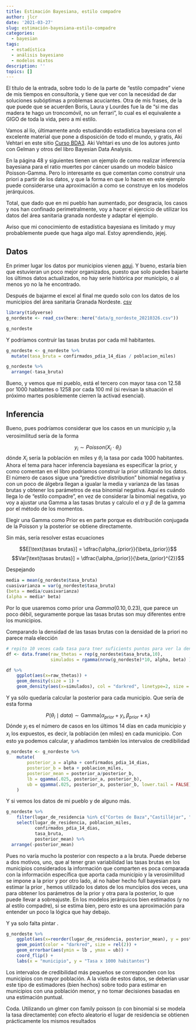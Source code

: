 ```yaml
---
title: Estimación Bayesiana, estilo compadre
author: jlcr
date: '2021-03-27'
slug: estimación-bayesiana-estilo-compadre
categories:
  - bayesian
tags:
  - estadística
  - análisis bayesiano
  - modelos mixtos
description: ''
topics: []
---
```



El título de la entrada, sobre todo lo de la parte de "estilo compadre" viene de mis tiempos en consultoría, y tiene que ver con la necesidad de dar soluciones subóptimas a problemas acuciantes. Otra de mis frases, de la que puede que se acuerden Boris, Laura y Lourdes fue la de "si me das madera te hago un troncomóvil, no un ferrari", lo cual es el equivalente a GIGO de toda la vida, pero a mi estilo. 

Vamos al lío, últimamente ando estudianddo estadística bayesiana con el excelente material que pone a disposición de todo el mundo, y gratis, Aki Vehtari en este sitio [Curso BDA3 ](https://avehtari.github.io/BDA_course_Aalto/gsu2021.html). Aki Vehtari es uno de los autores junto con Gelman y otros del libro Bayesian Data Analysis. 

En la página 48 y siguientes tienen un ejemplo de como realizar inferencia bayesiana para el ratio muertes por cáncer usando un modelo básico Poisson-Gamma. Pero lo interesante es que comentan como construir una priori a partir de los datos,  y que la forma en que lo hacen en este ejemplo puede considerarse una aproximación a como se construye en los modelos jerárquicos. 

Total, que dado que en mi pueblo han aumentado, por desgracia, los casos y nos han confinado perimetralmente,  voy a hacer el ejercicio de utilizar los datos del área sanitaria granada nordeste y adaptar el ejemplo.

Aviso que mi conocimiento de estadística bayesiana es limitado y muy probablemente puede que haga algo mal. Estoy aprendiendo, jejej. 


## Datos 

En primer lugar los datos por municipios vienen [aqui](https://www.juntadeandalucia.es/institutodeestadisticaycartografia/salud/static/index.html5). Y bueno, estaría bien que estuvieran un poco mejor organizados, puesto que solo puedes bajarte los últimos datos actualizados, no hay serie histórica por municipio, o al menos yo no la he encontrado. 

Después de bajarme el excel al final me quedo solo con los datos de los municipios del área sanitaria Granada Nordeste. [csv](https://github.com/joscani/mi_blog/blob/master/data/g_nordeste_20210326.csv)

```r
library(tidyverse)
g_nordeste <- read_csv(here::here("data/g_nordeste_20210326.csv"))

g_nordeste

```

Y podríamos contruir las tasas brutas por cada mil habitantes.

```r
g_nordeste <- g_nordeste %>% 
  mutate(tasa_bruta = confirmados_pdia_14_dias / poblacion_miles)

g_nordeste %>% 
  arrange(-tasa_bruta)
```

Bueno, y vemos que mi pueblo, está el tercero con mayor tasa con 12.58 por 1000 habitantes o 1258 por cada 100 mil (si revisan la situación el próximo martes posiblemente cierren la activad esencial). 

## Inferencia

Bueno, pues podríamos considerar que los casos en un municipio $y_i$ la verosimilitud sería de la forma

$$y_i \sim Poisson(X_i\cdot\theta_i)$$
dónde $X_i$ sería la población en miles y $\theta_i$ la tasa por cada 1000 habitantes.  
Ahora el tema para hacer inferencia bayesiana es especificar la prior, y como comentan en el libro podríamos construir la prior utilizando los datos. El número de casos sigue una "predictive distribution" binomial negativa  y con un poco de álgebra llegan a igualar la media y varianza de las tasas brutas y obtener los parámetros de esa binomial negativa. Aquí es cuándo llega lo de "estilo compadre", en vez de considerar la binomial negativa, yo voy a ajustar una Gamma a las tasas brutas y calculo el $\alpha$ y $\beta$ de la gamma por el método de los momentos.

Elegir una Gamma como Prior es en parte porque es distribución conjugada de la Poisson y la posterior se obtiene directamente. 

Sin más, sería resolver estas ecuaciones

$$E[\text{tasas brutas}] = \dfrac{\alpha_{prior}}{\beta_{prior}}$$
$$Var[\text{tasas brutas}] = \dfrac{\alpha_{prior}}{\beta_{prior}^{2}}$$

Despejando 

```r
media = mean(g_nordeste$tasa_bruta)
cuasivarianza = var(g_nordeste$tasa_bruta)
(beta = media/cuasivarianza)
(alpha = media* beta)
```
Por lo que usaremos como prior una $Gamma(0.10, 0.23)$, que parece un poco débil, seguramente porque las tasas brutas son muy diferentes entre los municipios.

Comparando la densidad de las tasas brutas con la densidad de la priori no parece mala elección
```r
# repito 10 veces cada tasa para tner suficients puntos para ver la densidad  estimada 
df <- data.frame(raw_thetas = rep(g_nordeste$tasa_bruta,10),   
                 simulados = rgamma(nrow(g_nordeste)*10, alpha, beta) )

df %>% 
    ggplot(aes(x=raw_thetas)) + 
    geom_density(size = 1) +
    geom_density(aes(x=simulados), col = "darkred", linetype=2, size = 1)

```
Y ya sólo quedaría calcular la posterior para cada municipio. Que sería de esta forma

$$P\left( \theta_i\mid data \right) \sim \text{Gamma}(\alpha_{prior} + y_i, \beta_{prior} + x_i)$$
Dónde $y_i$ es el número de casos en los últimos 14 días en cada municipio y $x_i$ los expuestos, es decir, la población (en miles) en cada municipio. 
Con esto ya podemos calcular, y añadimos también los intervalos de credibilidad

```r
g_nordeste <- g_nordeste %>% 
    mutate(
        posterior_a = alpha + confirmados_pdia_14_dias,
        posterior_b = beta + poblacion_miles,
        posterior_mean = posterior_a/posterior_b, 
        lb = qgamma(.025, posterior_a, posterior_b), 
        ub = qgamma(.025, posterior_a, posterior_b, lower.tail = FALSE)
    ) 
```

Y si vemos los datos de mi pueblo y de alguno más. 

```r
g_nordeste %>%
    filter(lugar_de_residencia %in% c("Cortes de Baza","Castilléjar", "Baza","Castril", "Benamaurel", "Zújar")) %>%
    select(lugar_de_residencia, poblacion_miles,
           confirmados_pdia_14_dias,
           tasa_bruta,
           posterior_mean) %>% 
  arrange(-posterior_mean)

```
Pues no varía mucho la posterior con respecto a a la bruta. Puede deberse a dos motivos, uno, que al tener gran variabilidad las tasas brutas en los municipios considerados la información que comparten es poca comparada con la información específica que aporta cada municipio y la verosimilitud se impone a la prior y por otro lado, al no haber hecho full bayesian para estimar la prior , hemos utilizado los datos de los muncipios dos veces, una para obtener los parámetros de la prior y otra para la posterior, lo que puede llevar a sobreajuste. En los modelos jerárquicos bien estimados (y no al estilo compadre), si se estima bien, pero esto es una aproximación para entender un poco la lógica que hay debajo. 


Y ya solo falta pintar . 

```r
g_nordeste %>% 
    ggplot(aes(x=reorder(lugar_de_residencia, posterior_mean), y = posterior_mean)) +
    geom_point(color = "darkred", size = rel(2)) +
    geom_errorbar(aes(ymin = lb , ymax = ub)) +
    coord_flip() +
    labs(x = "municipio", y = "Tasa x 1000 habitantes")

```
Los intervalos de credibilidad más pequeños se corresponden con los municipios con mayor población. A la vista de estos datos, se deberían usar este tipo de estimadores (bien hechos)  sobre todo para estimar en municipios con una población menor, y no tomar decisiones basadas en una estimación puntual. 

Coda. Utilizando un glmer con family poisson (o con binomial si se modela la tasa directamente) con efecto aleatorio el lugar de residencia se obtienen prácticamente los mismos resultados
